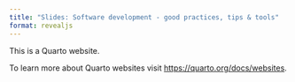 ```yaml
---
title: "Slides: Software development - good practices, tips & tools"
format: revealjs
---
```


This is a Quarto website.

To learn more about Quarto websites visit <https://quarto.org/docs/websites>.

